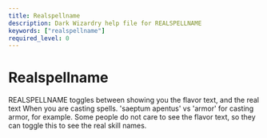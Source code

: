 ```yaml
---
title: Realspellname
description: Dark Wizardry help file for REALSPELLNAME
keywords: ["realspellname"]
required_level: 0
---
```


# Realspellname

REALSPELLNAME toggles between showing you the flavor text, and the real  
text When you are casting spells.  'saeptum apentus' vs 'armor' for casting  
armor, for example.  Some people do not care to see the flavor text, so they  
can toggle this to see the real skill names.
